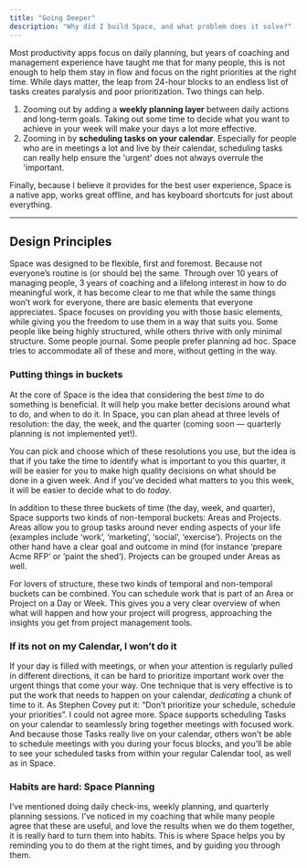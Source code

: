 ```yaml
---
title: "Going Deeper"
description: "Why did I build Space, and what problem does it solve?"
---
```


Most productivity apps focus on daily planning, but years of coaching and management experience have taught me that for many people, this is not enough to help them stay in flow and focus on the right priorities at the right time. While days matter, the leap from 24-hour blocks to an endless list of tasks creates paralysis and poor prioritization. Two things can help.

1. Zooming out by adding a **weekly planning layer** between daily actions and long-term goals. Taking out some time to decide what you want to achieve in your week will make your days a lot more effective.
2. Zooming in by **scheduling tasks on your calendar**. Especially for people who are in meetings a lot and live by their calendar, scheduling tasks can really help ensure the 'urgent' does not always overrule the 'important.

Finally, because I believe it provides for the best user experience, Space is a native app, works great offline, and has keyboard shortcuts for just about everything.

---

## Design Principles

Space was designed to be flexible, first and foremost. Because not everyone’s routine is (or should be) the same. Through over 10 years of managing people, 3 years of coaching and a lifelong interest in how to do meaningful work, it has become clear to me that while the same things won’t work for everyone, there are basic elements that everyone appreciates. Space focuses on providing you with those basic elements, while giving you the freedom to use them in a way that suits you. Some people like being highly structured, while others thrive with only minimal structure. Some people journal. Some people prefer planning ad hoc. Space tries to accommodate all of these and more, without getting in the way.

### Putting things in buckets

At the core of Space is the idea that considering the best *time* to do something is beneficial. It will help you make better decisions around what to do, and when to do it. In Space, you can plan ahead at three levels of resolution: the day, the week, and the quarter (coming soon — quarterly planning is not implemented yet!). 

You can pick and choose which of these resolutions you use, but the idea is that if you take the time to identify what is important to you this quarter, it will be easier for you to make high quality decisions on what should be done in a given week. And if you’ve decided what matters to you this week, it will be easier to decide what to do *today*.

In addition to these three buckets of time (the day, week, and quarter), Space supports two kinds of non-temporal buckets: Areas and Projects. Areas allow you to group tasks around never ending aspects of your life (examples include ‘work’, ‘marketing’, ‘social’, ‘exercise’). Projects on the other hand have a clear goal and outcome in mind (for instance ‘prepare Acme RFP’ or ‘paint the shed’). Projects can be grouped under Areas as well.

For lovers of structure, these two kinds of temporal and non-temporal buckets can be combined. You can schedule work that is part of an Area or Project on a Day or Week. This gives you a very clear overview of when what will happen and how your project will progress, approaching the insights you get from project management tools.

### If its not on my Calendar, I won’t do it

If your day is filled with meetings, or when your attention is regularly pulled in different directions, it can be hard to prioritize important work over the urgent things that come your way. One technique that is very effective is to put the work that needs to happen on your calendar, *dedicating* a chunk of time to it. As Stephen Covey put it: “Don’t prioritize your schedule, schedule your priorities”. I could not agree more. Space supports scheduling Tasks on your calendar to seamlessly bring together meetings with focused work. And because those Tasks really live on your calendar, others won’t be able to schedule meetings with you during your focus blocks, and you’ll be able to see your scheduled tasks from within your regular Calendar tool, as well as in Space.

### Habits are hard: Space Planning

I’ve mentioned doing daily check-ins, weekly planning, and quarterly planning sessions. I’ve noticed in my coaching that while many people agree that these are useful, and love the results when we do them together, it is really hard to turn them into habits. This is where Space helps you by reminding you to do them at the right times, and by guiding you through them.

